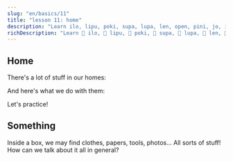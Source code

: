 ```yaml
---
slug: "en/basics/11"
title: "lesson 11: home"
description: "Learn ilo, lipu, poki, supa, lupa, len, open, pini, jo, ijo!"
richDescription: "Learn 󱤎 ilo, 󱤪 lipu, 󱥓 poki, 󱥥 supa, 󱤯 lupa, 󱤥 len, 󱥇 open, 󱥐 pini, 󱤓 jo, 󱤌 ijo!"
---
```



## Home

There's a lot of stuff in our homes:

<List>
  <Word sl="ilo" m="tool, like a hammer, fork, phone, app" />
  <Word sl="lipu" m="flat thing for 󱥡 sona, like paper, card, book, website" />
  <Word sl="poki" m="container, like a box, drawer, bottle" />
  <Word sl="supa" m="horizontal surface, like a shelf, desk, couch" />
  <Word sl="lupa" m="an opening, like a door, window, hole" />
  <Word sl="len" m="a cover, like clothes, shoes, blanket" />
</List>

And here's what we do with them:

<List>
  <Word sl="open" m="to begin, to open, to turn on" />
  <Word sl="pini" m="to end, to close, to turn off" />
  <Word sl="jo" m="to hold, to contain, to include" />
</List>

Let's practice!

<List>
  <Sentence sl="mi open e lupa." m="I open the door." />
  <Sentence sl="jan li pini e poki moku." m="The person closes the fridge." />
  <Sentence sl="lipu li lon supa lape." m="The book is on the bed." />
  <Sentence sl="poki mi li ken jo e len." m="My drawer may contain clothes." />
  <Sentence sl="ilo mi li wile e wawa." m="My phone requires electricity." />
</List>

## Something

Inside a box, we may find clothes, papers, tools, photos... All sorts of stuff! How can we talk about it all in general?

<List>
  <Word sl="ijo" m="something, thing, stuff" />
  <Sentence sl="poki li jo e ijo." m="The box has stuff." />
  <Sentence sl="jan li sitelen e ijo suwi." m="Someone is drawing something cute." />
  <Sentence sl="mi wile toki e ijo kasi." m="I would like to talk about something related to plants." />
</List>
